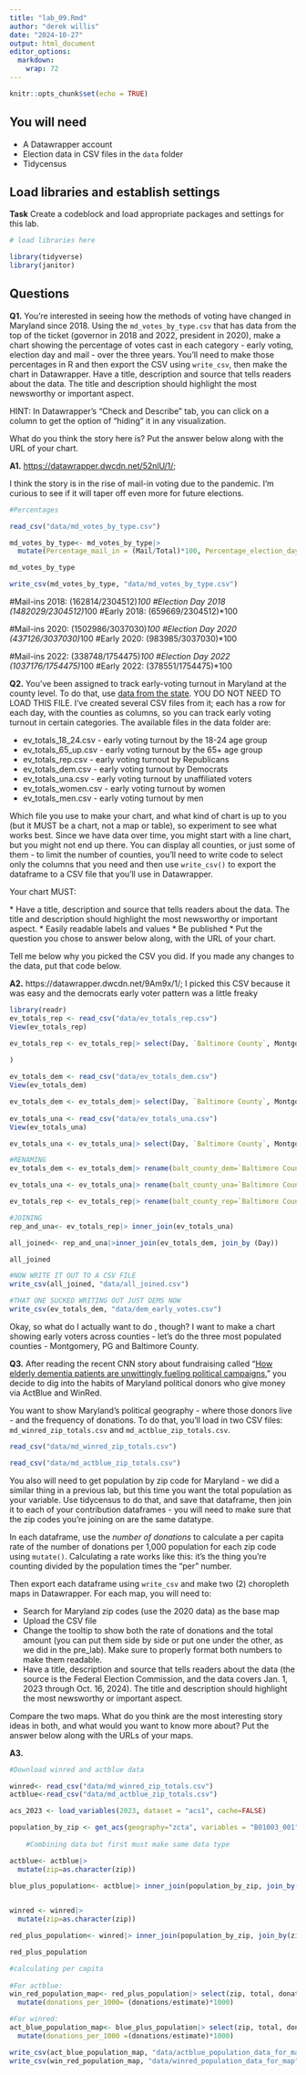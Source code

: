 ```yaml
---
title: "lab_09.Rmd"
author: "derek willis"
date: "2024-10-27"
output: html_document
editor_options: 
  markdown: 
    wrap: 72
---
```


```r
knitr::opts_chunk$set(echo = TRUE)
```

## You will need

-   A Datawrapper account
-   Election data in CSV files in the `data` folder
-   Tidycensus

## Load libraries and establish settings

**Task** Create a codeblock and load appropriate packages and settings
for this lab.

```r
# load libraries here

library(tidyverse)
library(janitor)
```

## Questions

**Q1.** You're interested in seeing how the methods of voting have
changed in Maryland since 2018. Using the `md_votes_by_type.csv` that
has data from the top of the ticket (governor in 2018 and 2022,
president in 2020), make a chart showing the percentage of votes cast in
each category - early voting, election day and mail - over the three
years. You'll need to make those percentages in R and then export the
CSV using `write_csv`, then make the chart in Datawrapper. Have a title,
description and source that tells readers about the data. The title and
description should highlight the most newsworthy or important aspect.

HINT: In Datawrapper's "Check and Describe" tab, you can click on a
column to get the option of "hiding" it in any visualization.

What do you think the story here is? Put the answer below along with the
URL of your chart.

**A1.** <https://datawrapper.dwcdn.net/52nlU/1/>;

I think the story is in the rise of mail-in voting due to the pandemic.
I'm curious to see if it will taper off even more for future elections.

```r
#Percentages

read_csv("data/md_votes_by_type.csv")

md_votes_by_type<- md_votes_by_type|>
  mutate(Percentage_mail_in = (Mail/Total)*100, Percentage_election_day = (`Election Day`/Total)*100, Percentage_early = (Early/Total)*100)

md_votes_by_type

write_csv(md_votes_by_type, "data/md_votes_by_type.csv")


```

#Mail-ins 2018: (162814/2304512)*100 #Election Day 2018
(1482029/2304512)*100 #Early 2018: (659669/2304512)\*100

#Mail-ins 2020: (1502986/3037030)*100 #Election Day 2020
(437126/3037030)*100 #Early 2020: (983985/3037030)\*100

#Mail-ins 2022: (338748/1754475)*100 #Election Day 2022
(1037176/1754475)*100 #Early 2022: (378551/1754475)\*100

**Q2.** You've been assigned to track early-voting turnout in Maryland
at the county level. To do that, use [data from the
state](https://elections.maryland.gov/press_room/2024_stats/PG24/EarlyVoting%20RAW%20data.csv).
YOU DO NOT NEED TO LOAD THIS FILE. I've created several CSV files from
it; each has a row for each day, with the counties as columns, so you
can track early voting turnout in certain categories. The available
files in the data folder are:

-   ev_totals_18_24.csv - early voting turnout by the 18-24 age group
-   ev_totals_65_up.csv - early voting turnout by the 65+ age group
-   ev_totals_rep.csv - early voting turnout by Republicans
-   ev_totals_dem.csv - early voting turnout by Democrats
-   ev_totals_una.csv - early voting turnout by unaffiliated voters
-   ev_totals_women.csv - early voting turnout by women
-   ev_totals_men.csv - early voting turnout by men

Which file you use to make your chart, and what kind of chart is up to
you (but it MUST be a chart, not a map or table), so experiment to see
what works best. Since we have data over time, you might start with a
line chart, but you might not end up there. You can display all
counties, or just some of them - to limit the number of counties, you'll
need to write code to select only the columns that you need and then use
`write_csv()` to export the dataframe to a CSV file that you'll use in
Datawrapper.

Your chart MUST:

\* Have a title, description and source that tells readers about the
data. The title and description should highlight the most newsworthy or
important aspect. \* Easily readable labels and values \* Be published
\* Put the question you chose to answer below along, with the URL of
your chart.

Tell me below why you picked the CSV you did. If you made any changes to the data, put that code below.

**A2.**
https://datawrapper.dwcdn.net/9Am9x/1/; I picked this CSV because it was easy and the democrats early voter pattern was a little freaky 

```r
library(readr)
ev_totals_rep <- read_csv("data/ev_totals_rep.csv")
View(ev_totals_rep)

ev_totals_rep <- ev_totals_rep|> select(Day, `Baltimore County`, Montgomery, `Prince George's`
  
)

ev_totals_dem <- read_csv("data/ev_totals_dem.csv")
View(ev_totals_dem)

ev_totals_dem <- ev_totals_dem|> select(Day, `Baltimore County`, Montgomery, `Prince George's`)
  
ev_totals_una <- read_csv("data/ev_totals_una.csv")
View(ev_totals_una)

ev_totals_una <- ev_totals_una|> select(Day, `Baltimore County`, Montgomery, `Prince George's`)
```

```r
#RENAMING 
ev_totals_dem <- ev_totals_dem|> rename(balt_county_dem=`Baltimore County`, montgomery_dem=Montgomery, pg_county_dem=`Prince George's`)
```
```r
ev_totals_una <- ev_totals_una|> rename(balt_county_una=`Baltimore County`, montgomery_una=Montgomery, pg_county_una=`Prince George's`)

ev_totals_rep <- ev_totals_rep|> rename(balt_county_rep=`Baltimore County`, montgomery_rep=Montgomery, pg_county_rep=`Prince George's`)
```

```r
#JOINING
rep_and_una<- ev_totals_rep|> inner_join(ev_totals_una)

all_joined<- rep_and_una|>inner_join(ev_totals_dem, join_by (Day))

all_joined
```
```r
#NOW WRITE IT OUT TO A CSV FILE
write_csv(all_joined, "data/all_joined.csv")
```

```r
#THAT ONE SUCKED WRITING OUT JUST DEMS NOW
write_csv(ev_totals_dem, "data/dem_early_votes.csv")
```
  

Okay, so what do I actually want to do , though? I want to make a chart
showing early voters across counties - let's do the three most populated
counties - Montgomery, PG and Baltimore County.


**Q3.** After reading the recent CNN story about fundraising called
"[How elderly dementia patients are unwittingly fueling political
campaigns](https://www.cnn.com/interactive/2024/10/politics/political-fundraising-elderly-election-invs-dg/),"
you decide to dig into the habits of Maryland political donors who give money via ActBlue and WinRed.

You want to show Maryland's political geography - where those donors
live - and the frequency of donations. To do that, you'll load in two CSV files: `md_winred_zip_totals.csv` and `md_actblue_zip_totals.csv`.

```r

read_csv("data/md_winred_zip_totals.csv")

read_csv("data/md_actblue_zip_totals.csv")
```


You also will need to get population by zip code for Maryland - we did a similar thing in a previous lab, but this time you want the total population as your variable. Use tidycensus to do that, and save that dataframe, then join it to each of your contribution dataframes - you will need to make sure that the zip codes you're joining on are the same
datatype.

In each dataframe, use the *number of donations* to calculate a per
capita rate of the number of donations per 1,000 population for each zip
code using `mutate()`. Calculating a rate works like this: it's the
thing you're counting divided by the population times the "per" number.

Then export each dataframe using `write_csv` and make two (2) choropleth
maps in Datawrapper. For each map, you will need to:

-   Search for Maryland zip codes (use the 2020 data) as the base map
-   Upload the CSV file
-   Change the tooltip to show both the rate of donations and the total
    amount (you can put them side by side or put one under the other, as
    we did in the pre_lab). Make sure to properly format both numbers to
    make them readable.
-   Have a title, description and source that tells readers about the
    data (the source is the Federal Election Commission, and the data
    covers Jan. 1, 2023 through Oct. 16, 2024). The title and
    description should highlight the most newsworthy or important
    aspect.

Compare the two maps. What do you think are the most interesting story
ideas in both, and what would you want to know more about? Put the
answer below along with the URLs of your maps.

**A3.**

```r
#Download winred and actblue data

winred<- read_csv("data/md_winred_zip_totals.csv")
actblue<-read_csv("data/md_actblue_zip_totals.csv")

acs_2023 <- load_variables(2023, dataset = "acs1", cache=FALSE)

population_by_zip <- get_acs(geography="zcta", variables = "B01003_001", state="MD", year = 2019)
   
    #Combining data but first must make same data type 

actblue<- actblue|> 
  mutate(zip=as.character(zip))

blue_plus_population<- actblue|> inner_join(population_by_zip, join_by(zip==GEOID))
  
```
```r
winred <- winred|> 
  mutate(zip=as.character(zip))

red_plus_population<- winred|> inner_join(population_by_zip, join_by(zip==GEOID))

red_plus_population
```

```r
#calculating per capita
 
#For actblue:
win_red_population_map<- red_plus_population|> select(zip, total, donations, estimate)|>
  mutate(donations_per_1000= (donations/estimate)*1000)

#For winred:
act_blue_population_map<- blue_plus_population|> select(zip, total, donations, estimate)|>
  mutate(donations_per_1000 =(donations/estimate)*1000)

```
```r
write_csv(act_blue_population_map, "data/actblue_population_data_for_map")
write_csv(win_red_population_map, "data/winred_population_data_for_map")
```

